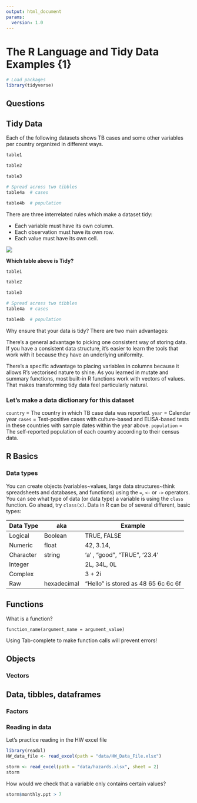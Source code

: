 ```yaml
---
output: html_document
params:
  version: 1.0
---
```

# The R Language and Tidy Data Examples {1}

```r
# Load packages 
library(tidyverse)
```

## Questions

## Tidy Data

Each of the following datasets shows TB cases and some other variables per country organized in different ways.

```r
table1

table2

table3

# Spread across two tibbles
table4a  # cases

table4b  # population
```

There are three interrelated rules which make a dataset tidy:

-   Each variable must have its own column.
-   Each observation must have its own row.
-   Each value must have its own cell.

![](https://d33wubrfki0l68.cloudfront.net/6f1ddb544fc5c69a2478e444ab8112fb0eea23f8/91adc/images/tidy-1.png)

**Which table above is Tidy?**

```r
table1

table2

table3

# Spread across two tibbles
table4a  # cases

table4b  # population
```

Why ensure that your data is tidy? There are two main advantages:

There’s a general advantage to picking one consistent way of storing data. If you have a consistent data structure, it’s easier to learn the tools that work with it because they have an underlying uniformity.

There’s a specific advantage to placing variables in columns because it allows R’s vectorised nature to shine. As you learned in mutate and summary functions, most built-in R functions work with vectors of values. That makes transforming tidy data feel particularly natural.

### Let's make a data dictionary for this dataset

`country` = The country in which TB case data was reported. `year` = Calendar year `cases` = Test-positive cases with culture-based and ELISA-based tests in these countries with sample dates within the year above. `population` = The self-reported population of each country according to their census data.

## R Basics

### Data types

You can create objects (variables\~values, large data structures\~think spreadsheets and databases, and functions) using the `=`, `<-` or `->` operators. You can see what type of data (or data type) a variable is using the `class` function. Go ahead, try `class(x)`. Data in R can be of several different, basic types:

| Data Type | aka         | Example                             |
|-----------|-------------|-------------------------------------|
| Logical   | Boolean     | TRUE, FALSE                         |
| Numeric   | float       | 42, 3.14,                           |
| Character | string      | 'a' , "good", "TRUE", '23.4'        |
| Integer   |             | 2L, 34L, 0L                         |
| Complex   |             | 3 + 2i                              |
| Raw       | hexadecimal | "Hello" is stored as 48 65 6c 6c 6f |

## Functions

What is a function?

`function_name(argument_name = argument_value)`

Using Tab-complete to make function calls will prevent errors!

## Objects

### Vectors

## Data, tibbles, dataframes

### Factors

### Reading in data

Let's practice reading in the HW excel file

```r
library(readxl)
HW_data_file <- read_excel(path = "data/HW_Data_File.xlsx")


```

```r
storm <- read_excel(path = "data/hazards.xlsx", sheet = 2)
storm
```

How would we check that a variable only contains certain values?

```r
storm$monthly.ppt > 7

```

